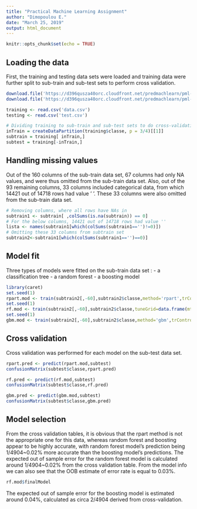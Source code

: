 ```yaml
---
title: "Practical Machine Learning Assignment"
author: "Dimopoulou E."
date: "March 25, 2019"
output: html_document
---
```


```r
knitr::opts_chunk$set(echo = TRUE)
```


## Loading the data

First, the training and testing data sets were loaded and training data were further split to sub-train and sub-test sets to perform cross validation.

```r
download.file('https://d396qusza40orc.cloudfront.net/predmachlearn/pml-training.csv','data.csv')
download.file('https://d396qusza40orc.cloudfront.net/predmachlearn/pml-testing.csv','test.csv')

training <- read.csv('data.csv')
testing <- read.csv('test.csv')

# Dividing training to sub-train and sub-test sets to do cross-validation
inTrain = createDataPartition(training$classe, p = 3/4)[[1]]
subtrain = training[ inTrain,]
subtest = training[-inTrain,]
```

## Handling missing values

Out of the 160 columns of the sub-train data set, 67 columns had only NA values, and were thus omitted from the sub-train data set. Also, out of the 93 remaining columns, 33 columns included categorical data, from which 14421 out of 14718 rows had value ' '. These 33 columns were also omitted from the sub-train data set.

```r
# Removing columns, where all rows have NAs in
subtrain1 <- subtrain[ ,colSums(is.na(subtrain)) == 0]
# For the below columns, 14421 out of 14718 rows had value ''
lista <- names(subtrain1[which(colSums(subtrain1=='')!=0)])
# Omitting these 33 columns from subtrain set
subtrain2<-subtrain1[which(colSums(subtrain1=='')==0)]
```

## Model fit

Three types of models were fitted on the sub-train data set : 
- a classification tree
- a random forest
- a boosting model

```r
library(caret)
set.seed(1)
rpart.mod <- train(subtrain2[,-60],subtrain2$classe,method='rpart',trControl=trainControl(method="none"))
set.seed(1)
rf.mod <- train(subtrain2[,-60],subtrain2$classe,tuneGrid=data.frame(mtry=3),trControl=trainControl(method="none"))
set.seed(1)
gbm.mod <- train(subtrain2[,-60],subtrain2$classe,method='gbm',trControl=trainControl(method="none"),verbose=F)
```

## Cross validation

Cross validation was performed for each model on the sub-test data set.

```r
rpart.pred <- predict(rpart.mod,subtest)
confusionMatrix(subtest$classe,rpart.pred)

rf.pred <- predict(rf.mod,subtest)
confusionMatrix(subtest$classe,rf.pred)

gbm.pred <- predict(gbm.mod,subtest)
confusionMatrix(subtest$classe,gbm.pred)
```


## Model selection

From the cross validation tables, it is obvious that the rpart method is not the appropriate one for this data, whereas random forest and boosting appear to be highly accurate, with random forest model's prediction being 1/4904~0.02% more accurate than the boosting model's predictions. The expected out of sample error for the random forest model is calculated around 1/4904~0.02% from the cross validation table. From the model info we can also see that the OOB estimate of error rate is equal to 0.03%. 

```r
rf.mod$finalModel
```

The expected out of sample error for the boosting model is estimated around 0.04%, calculated as circa 2/4904 derived from cross-validation.